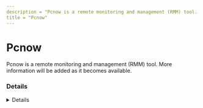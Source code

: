 ```yaml
---
description = "Pcnow is a remote monitoring and management (RMM) tool. More information will be added as it becomes available."
title = "Pcnow"
---
```




# Pcnow

Pcnow is a remote monitoring and management (RMM) tool. More information will be added as it becomes available.

### Details
<Details author={""}
         category={""}
         created={""}
         website={""}
         lastModified={"2024-02-09"}
         privileges={""}
         free={ false }
         verification={ false }
/>

#### Installation Paths
<Card code={ ["mwcliun.exe", "pcnmgr.exe", "webexpcnow.exe"] }/>





### Forensic Artifacts




#### Network Artifacts
<EuiSpacer size="xl"/>
<NetworkArtifactsTable data={ [{"Description": "Known remote domains", "Domains": ["au.pcmag.com/utilities/21470/webex-pcnow"], "Ports": []}] }/>




### Detections
- Detects potential network activity of Pcnow RMM tool
  - [Sigma Rule](https://github.com/magicsword-io/LOLRMM/blob/main/detections/sigma/pcnow_network_sigma.yml)
- Detects potential processes activity of Pcnow RMM tool
  - [Sigma Rule](https://github.com/magicsword-io/LOLRMM/blob/main/detections/sigma/pcnow_processes_sigma.yml)

### References
- [http://pcnow.webex.com/ - DOA as of 2024](http://pcnow.webex.com/ - DOA as of 2024)

